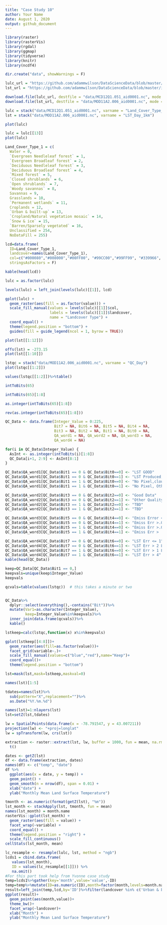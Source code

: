 ```yaml
---
title: "Case Study 10"
author: Your Name
date: August 1, 2020
output: github_document
---
```

```r
library(raster)
library(rasterVis)
library(rgdal)
library(ggmap)
library(tidyverse)
library(knitr)
library(ncdf4)

dir.create("data", showWarnings = F)

lulc_url = "https://github.com/adammwilson/DataScienceData/blob/master/inst/extdata/appeears/MCD12Q1.051_aid0001.nc?raw=true"
lst_url = "https://github.com/adammwilson/DataScienceData/blob/master/inst/extdata/appeears/MOD11A2.006_aid0001.nc?raw=true"

download.file(lulc_url, destfile = "data/MCD12Q1.051_aid0001.nc", mode = "wb")
download.file(lst_url, destfile = "data/MOD11A2.006_aid0001.nc", mode = "wb")

lulc = stack("data/MCD12Q1.051_aid0001.nc", varname = "Land_Cover_Type_1")
lst = stack("data/MOD11A2.006_aid0001.nc", varname = "LST_Day_1km")

plot(lulc)

lulc = lulc[[13]]
plot(lulc)

Land_Cover_Type_1 = c(
  Water = 0, 
  `Evergreen Needleleaf forest` = 1, 
  `Evergreen Broadleaf forest` = 2,
  `Deciduous Needleleaf forest` = 3, 
  `Deciduous Broadleaf forest` = 4,
  `Mixed forest` = 5, 
  `Closed shrublands` = 6,
  `Open shrublands` = 7,
  `Woody savannas` = 8, 
  Savannas = 9,
  Grasslands = 10,
  `Permanent wetlands` = 11, 
  Croplands = 12,
  `Urban & built-up` = 13,
  `Cropland/Natural vegetation mosaic` = 14, 
  `Snow & ice` = 15,
  `Barren/Sparsely vegetated` = 16, 
  Unclassified = 254,
  NoDataFill = 255)

lcd=data.frame(
  ID=Land_Cover_Type_1,
  landcover=names(Land_Cover_Type_1),
  col=c("#000080","#008000","#00FF00", "#99CC00","#99FF99", "#339966", "#993366", "#FFCC99", "#CCFFCC", "#FFCC00", "#FF9900", "#006699", "#FFFF00", "#FF0000", "#999966", "#FFFFFF", "#808080", "#000000", "#000000"),
  stringsAsFactors = F)

kable(head(lcd))

lulc = as.factor(lulc)

levels(lulc) = left_join(levels(lulc)[[1]], lcd)

gplot(lulc) + 
  geom_raster(aes(fill = as.factor(value))) + 
  scale_fill_manual(values = levels(lulc)[[1]]$col, 
                    labels = levels(lulc)[[1]]$landcover, 
                    name = "Landcover Type") + 
  coord_equal() + 
  theme(legend.position = "bottom") + 
  guides(fill = guide_legend(ncol = 1, byrow = TRUE))

plot(lst[[1:12]])

offs(lst) = -273.15
plot(lst[[1:10]])

lstqc = stack("data/MOD11A2.006_aid0001.nc", varname = "QC_Day")
plot(lstqc[[1:2]])

values(lstqc[[1:2]])%>%table()

intToBits(65)

intToBits(65)[1:8]

as.integer(intToBits(65)[1:8])

rev(as.integer(intToBits(65)[1:8]))

QC_Data <- data.frame(Integer_Value = 0:225, 
                      Bit7 = NA, Bit6 = NA, Bit5 = NA, Bit4 = NA, 
                      Bit3 = NA, Bit2 = NA, Bit1 = NA, Bit0 = NA, 
                      QA_word1 = NA, QA_word2 = NA, QA_word3 = NA, 
                      QA_word4 = NA)

for(i in QC_Data$Integer_Value) {
  AsInt <- as.integer(intToBits(i)[1:8])
  QC_Data[i+1, 2:9] <- AsInt[8:1]
}

QC_Data$QA_word1[QC_Data$Bit1 == 0 & QC_Data$Bit0==0] <- "LST GOOD"
QC_Data$QA_word1[QC_Data$Bit1 == 0 & QC_Data$Bit0==1] <- "LST Produced,Other Quality"
QC_Data$QA_word1[QC_Data$Bit1 == 1 & QC_Data$Bit0==0] <- "No Pixel,clouds"
QC_Data$QA_word1[QC_Data$Bit1 == 1 & QC_Data$Bit0==1] <- "No Pixel, Other QA"

QC_Data$QA_word2[QC_Data$Bit3 == 0 & QC_Data$Bit2==0] <- "Good Data"
QC_Data$QA_word2[QC_Data$Bit3 == 0 & QC_Data$Bit2==1] <- "Other Quality"
QC_Data$QA_word2[QC_Data$Bit3 == 1 & QC_Data$Bit2==0] <- "TBD"
QC_Data$QA_word2[QC_Data$Bit3 == 1 & QC_Data$Bit2==1] <- "TBD"

QC_Data$QA_word3[QC_Data$Bit5 == 0 & QC_Data$Bit4==0] <- "Emiss Error <= .01"
QC_Data$QA_word3[QC_Data$Bit5 == 0 & QC_Data$Bit4==1] <- "Emiss Err >.01 <=.02"
QC_Data$QA_word3[QC_Data$Bit5 == 1 & QC_Data$Bit4==0] <- "Emiss Err >.02 <=.04"
QC_Data$QA_word3[QC_Data$Bit5 == 1 & QC_Data$Bit4==1] <- "Emiss Err > .04"

QC_Data$QA_word4[QC_Data$Bit7 == 0 & QC_Data$Bit6==0] <- "LST Err <= 1"
QC_Data$QA_word4[QC_Data$Bit7 == 0 & QC_Data$Bit6==1] <- "LST Err > 2 LST Err <= 3"
QC_Data$QA_word4[QC_Data$Bit7 == 1 & QC_Data$Bit6==0] <- "LST Err > 1 LST Err <= 2"
QC_Data$QA_word4[QC_Data$Bit7 == 1 & QC_Data$Bit6==1] <- "LST Err > 4"
kable(head(QC_Data))

keep=QC_Data[QC_Data$Bit1 == 0,]
keepvals=unique(keep$Integer_Value)
keepvals

qcvals=table(values(lstqc))  # this takes a minute or two


QC_Data%>%
  dplyr::select(everything(),-contains("Bit"))%>%
  mutate(Var1=as.character(Integer_Value),
         keep=Integer_Value%in%keepvals)%>%
  inner_join(data.frame(qcvals))%>%
  kable()

lstkeep=calc(lstqc,function(x) x%in%keepvals)

gplot(lstkeep[[4:8]])+
  geom_raster(aes(fill=as.factor(value)))+
  facet_grid(variable~.)+
  scale_fill_manual(values=c("blue","red"),name="Keep")+
  coord_equal()+
  theme(legend.position = "bottom")

lst=mask(lst,mask=lstkeep,maskval=0)

names(lst)[1:5]

tdates=names(lst)%>%
  sub(pattern="X",replacement="")%>%
  as.Date("%Y.%m.%d")

names(lst)=1:nlayers(lst)
lst=setZ(lst,tdates)

lw = SpatialPoints(data.frame(x = -78.791547, y = 43.007211))
projection(lw) <- "+proj=longlat"
lw = spTransform(lw, crs(lst))

extraction <- raster::extract(lst, lw, buffer = 1000, fun = mean, na.rm = T) %>% 
  t()

dates <- getZ(lst)
df <- data.frame(extraction, dates)
names(df) <- c("temp", "date")
df %>% 
  ggplot(aes(x = date, y = temp)) + 
  geom_point() + 
  geom_smooth(n = nrow(df), span = 0.01) + 
  xlab("date") + 
  ylab("Monthly Mean Land Surface Temperature")

tmonth <- as.numeric(format(getZ(lst), "%m"))
lst_month <- stackApply(lst, tmonth, fun = mean)
names(lst_month) = month.name
rasterVis::gplot(lst_month) + 
  geom_raster(aes(fill = value)) +
  facet_wrap(~variable) + 
  coord_equal() + 
  theme(legend.position = "right") + 
  scale_fill_continuous()
cellStats(lst_month, mean)

lc_resample <- resample(lulc, lst, method = "ngb")
lcds1 = cbind.data.frame(
   values(lst_month), 
   ID = values(lc_resample[[1]])) %>% 
   na.omit()
#For this part took help from Yvonne case study
temp=lcds1%>%gather(key='month',value='value',-ID)
temp=temp%>%mutate(ID=as.numeric(ID),month=factor(month,levels=month.name,ordered=T))
result=left_join(temp,lcd,by='ID')%>%filter(landcover %in% c('Urban & built-up','Deciduous Broadleaf forest'))
ggplot(result)+
  geom_point(aes(month,value))+
  theme_bw()+
  facet_wrap(~landcover)+
  xlab("Month") + 
  ylab("Monthly Mean Land Surface Temperature")

```